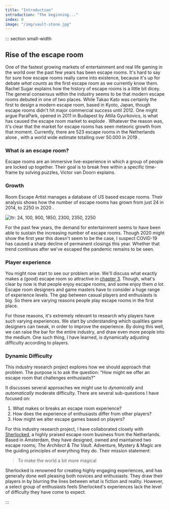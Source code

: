```yaml
---
title: "Introduction"
introduction: "The beginning..."
index: 0
image: "/img/vault-stone.jpg"
---
```



::: section small-width

## Rise of the escape room

One of the fastest growing markets of entertainment and real life gaming in the world over the past few years has been escape rooms. It's hard to say for sure how escape rooms really came into existence, because it's up for debate _what counts_ as the first escape room as we currently know them. Rachel Sugar explains how the history of escape rooms is a little bit dicey. The general consensus within the industry seems to be that modern escape rooms debuted in one of two places. While Takao Kato was certainly the first to design a modern escape room, based in Kyoto, Japan, though escape rooms didn't hit major commercial success until 2012. One might argue ParaPark, opened in 2011 in Budapest by Attila Gyurkovics, is what has caused the escape room market to explode <Citation id="sugar_2019_the" />. Whatever the reason was, it's clear that the market for escape rooms has seen meteoric growth from that moment. Currently, there are 523 escape rooms in the Netherlands alone <Citation id="escapetalk_2021_vind" />, with a world wide estimate totalling over 50.000 in 2019 <Citation id="thelogicescapesme_2019_international" />.

### What _is_ an escape room?

Escape rooms are an immersive live-experience in which a group of people are locked up together. Their goal is to break free within a specific time-frame by solving puzzles, Victor van Doorn explains.

### Growth

Room Escape Artist manages a database of US based escape rooms. Their analysis shows how the number of escape rooms has grown from just 24 in 2014, to 2250 in 2020 <Citation id="spira_2020_6" hideAuthor />.

![ltr: 24, 100, 900, 1850, 2300, 2350, 2250](/img/escape-rooms-us-2014-2020.png "Escape Room growth from 2014 to 2020")

For the past few years, the demand for entertainment seems to have been able to sustain the increasing number of escape rooms. Though 2020 might show the first year this doesn't seem to be the case, I suspect COVID-19 has caused a sharp decline of permanent closings this year. Whether that trend continues after we've escaped the pandemic remains to be seen.

### Player experience

You might now start to see our problem arise. We'll discuss what exactly makes a (good) escape room so attractive in [chapter 3](https://irp.nilswesthoff.com/chapters/literature-basics). Though, what's clear by now is that people enjoy escape rooms, and some enjoy them _a lot_. Escape room designers and game masters have to consider a huge range of experience levels. The gap between casual players and enthusiasts is big. So there are varying reasons people play escape rooms in the first place.

For those reasons, it's extremely relevant to research why players have such varying experiences. We start by understanding which qualities game designers can tweak, in order to improve the experience. By doing this well, we can raise the bar for the entire industry, and draw even more people into the medium. One such thing, I have learned, is dynamically adjusting difficulty according to players.

### Dynamic Difficulty

This industry research project explores how we should approach that problem. The purpose is to ask the question: "How might we offer an escape room that challenges enthusiasts?"

It discusses several approaches we might use to _dynamically_ and _automatically_ moderate difficulty. There are several sub-questions I have focused on:

1. What makes or breaks an escape room experience?
2. How does the experience of enthusiasts differ from other players?
3. How might we alter escape games based on players?

For this industry research project, I have collaborated closely with [Sherlocked](https://sherlocked.nl), a highly praised escape room business from the Netherlands. Based in Amsterdam, they have designed, owned and maintained two escape rooms; _The Architect_ & _The Vault_. Adventure, Mystery & Magic are the guiding principles of everything they do. Their mission statement:

> To make the world a bit more magical

Sherlocked is renowned for creating highly engaging experiences, and has generally done well pleasing both novices and enthusiasts. They draw their players in by blurring the lines between what is fiction and reality. However, a select group of enthusiasts feels Sherlocked's experiences lack the level of difficulty they have come to expect.

:::
